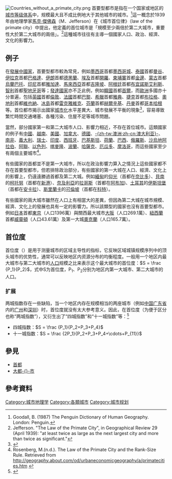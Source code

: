 {{NoteTA
|zh-cn:首位; zh-hk:首位; zh-tw:首要;
|zh-cn:城市; zh-hk:城市; zh-tw:都市;
|zh-cn:首位城市; zh-hk:首位城市; zh-tw:首要型都市;
|zh-cn:首位度; zh-hk:首位度; zh-tw:首要性;
}}
[[File:Countries_without_a_primate_city.png|thumb]]
首要型都市是指在一个国家或地区的[[城市等级体系|城市等级体系]]中，规模最大且不成比例地大于其他城市的城市。<ref name="Dictionary">Goodall, B. (1987) The Penguin Dictionary of Human Geography. London: Penguin.</ref>這一概念於1939年由地理學家[[馬克·傑佛森|馬克·傑佛森]]（M．Jefferson）在《城市首位律》（law of the primate city）中提出，他定義的首位城市是「規模至少兩倍於第二大城市，重要性大於第二大城市的兩倍」。<ref name="Jefferson 1939">Jefferson. "The Law of the Primate City", in Geographical Review 29 (April 1939): "at least twice as large as the next largest city and more than twice as significant."</ref>這種城市往往有主導一個國家人口、政治、經濟、文化的影響力。

== 例子 ==
在[[發展中國家|發展中國家]]，首要型都市較為常見，例如[[墨西哥|墨西哥]]首都[[墨西哥城|墨西哥城]]、[[泰國|泰國]]首都[[曼谷|曼谷]]、[[伊拉克|伊拉克]]首都[[巴格達|巴格達]]、[[伊朗|伊朗]]首都[[德黑蘭|德黑蘭]]、[[埃及|埃及]]首都[[开罗|開羅]]、[[柬埔寨|柬埔寨]]首都[[金边|金邊]]、[[蒙古国|蒙古]]首都[[乌兰巴托|烏蘭巴托]]、[[印度尼西亚|印尼]]首都[[雅加达|雅加達]]、[[马来西亚|馬來西亞]]首都[[吉隆坡|吉隆坡]]、[[阿根廷|阿根廷]]首都[[布宜諾斯艾利斯|布宜諾斯艾利斯]]、[[智利|智利]]首都[[圣地亚哥_(智利)|聖地牙哥]]等；[[發達國家|發達國家]]亦不乏此例，例如[[韓國|韓國]]首都[[首爾|首爾]]，而[[歐洲|歐洲]]多國亦十分普遍，包括[[英國|英國]]首都[[倫敦|倫敦]]、[[法國|法國]]首都[[巴黎|巴黎]]、[[希臘|希臘]]首都[[雅典|雅典]]、[[捷克|捷克]]首都[[布拉格|布拉格]]、[[奧地利|奧地利]]首都[[維也納|維也納]]、[[冰岛|冰島]]首都[[雷克雅維克|雷克雅維克]]、[[芬兰|芬蘭]]首都[[赫尔辛基|赫爾辛基]]、[[丹麦|丹麥]]首都[[哥本哈根|哥本哈根]]等。首位都市揭示出國家[[城市化|城市化]]水平差異大、城市發展不平衡的現象<ref name="韩琦">{{Cite journal|author=韩琦|title=拉丁美洲的城市发展和城市化问题|url=http://kns.cnki.net/KCMS/detail/detail.aspx?dbcode=CJFQ&dbname=CJFD9899&filename=LDMZ902.007&v=MDc5NzJFeXpuV2c9PUtTbkdkTHE0SE0vTXI0Z3FGNTRPZmdnNXpoQVU0amg0T1g2VHJIMDNlYk9jUmIyZFpPZHU=|journal=拉丁美洲研究|year=1999|issue=2|page=44-49|access-date=2018-07-23|archive-date=2021-04-07|archive-url=https://web.archive.org/web/20210407182603/https://kns.cnki.net/KCMS/detail/detail.aspx?dbcode=CJFQ&dbname=CJFD9899&filename=LDMZ902.007&v=MDc5NzJFeXpuV2c9PUtTbkdkTHE0SE0vTXI0Z3FGNTRPZmdnNXpoQVU0amg0T1g2VHJIMDNlYk9jUmIyZFpPZHU%3D|dead-url=no}}</ref>，容易導致繁忙時間交通堵塞、各種污染、住屋不足等城市問題。

當然，部分國家第一和第二大城市人口、影響力相近，不存在首位城市。這類國家的例子有[[中國|中國]]、[[越南|越南]]、[[美国|美國]]、[[加拿大|加拿大]]、[[德國|德國]]、[[澳洲|-{zh-tw:澳洲;zh-cn:澳大利亚}-]]、[[南非|南非]]、[[義大利|義大利]]、[[瑞士|瑞士]]、[[印度|印度]]、[[西班牙|西班牙]]、[[巴基斯坦|巴基斯坦]]、[[荷兰|荷蘭]]、[[巴西|巴西]]、[[俄罗斯|俄羅斯]]、[[沙特阿拉伯|沙烏地阿拉伯]]、[[阿拉伯联合酋长国|阿聯]]、[[以色列|以色列]]、[[喀麦隆|喀麥隆]]、[[波兰|波蘭]]、[[哈萨克斯坦|哈薩克]]、[[厄瓜多尔|厄瓜多]]、[[摩洛哥|摩洛哥]]，而這些國家至少有兩個主要城市<ref>Rosenberg, M.(n.d.).  The Law of the Primate City and the Rank-Size Rule.  Retrieved from http://geography.about.com/od/urbaneconomicgeography/a/primatecities.htm {{Wayback|url=http://geography.about.com/od/urbaneconomicgeography/a/primatecities.htm |date=20161216064048 }}</ref>。

有些國家的首都並不是第一大城市，所以在政治影響力算入之情況上這些國家都不存在首要型都市，但若排除政治部分，有些國家的第一大城在人口、經濟、文化上的影響上，仍遠遠勝過首都及第二大城。例如[[缅甸|緬甸]]的[[仰光|仰光]]（首都在[[奈比多|奈比多]]）、[[贝宁|貝南]]的[[科托努|柯托努]]（首都在[[波多诺伏|新港]]）、[[奈及利亞|奈及利亞]]的[[拉哥斯|拉哥斯]]（首都在[[阿布贾|阿布加]])、[[土耳其|土耳其]]的[[伊斯坦堡|伊斯坦堡]]（首都在[[安卡拉|安卡拉]]）、[[斯里蘭卡|斯里蘭卡]]的[[可倫坡|可倫坡]]（首都在[[斯里賈亞瓦德納普拉科特|科特]]）。

有些國家的兩大城市雖然在人口上有相當大的差異，但因為第二大城在城市規模、經濟、文化上的發展也具有一定的影響力。所以該類型的國家也沒有首要型都市。例如[[日本|日本]]首都[[东京|東京]]（人口1396萬）與關西最大城市[[大阪市|大阪]]（人口269.1萬）、[[新西兰|紐西蘭]]首都[[惠灵顿|威靈頓]]（人口43.61萬）及第一大城[[奧克蘭_(紐西蘭)|奧克蘭]]（人口165.7萬）。

== 首位度 ==
首位度（{{Lang-en|Urban primacy}}）是用于测量城市的区域主导性的指标，它反映区域城镇规模序列中的顶头城市的优势性，通常可以反映地区内资源分布的均衡程度。一般用一个地区内最大城市与第二大城市的[[人口|人口]]规模之比来表示这个最大城市的首位度：<math>S = \frac {P_1}{P_2}</math>，式中S为首位度，P<sub>1</sub>、P<sub>2</sub>分别为地区内第一大城市、第二大城市的人口。

=== 扩展 ===

两城指数存在一些缺陷，当一个地区内存在规模相当的两座城市（例如[[中华人民共和国|中国]][[广东省|广东省]]内的[[广州市|广州]]和[[深圳市|深圳]]）时，首位度就没有太大参考意义。因此，在首位度（为便于区分也称“两城指数”），又衍生出了“四城指数”和“十一城指数”等：<ref>{{Cite book |author=许学强 周一星 宁越敏|title=城市地理学|url=https://archive.org/details/chengshidilixue0002unse|edition=第二版|year=2009|publisher=高等教育出版社|isbn=978-7-04-025539-3|language=zh-cn}}</ref>

* 四城指数：<math>S = \frac {P_1}{P_2+P_3+P_4}</math>
* 十一城指数：<math>S = \frac {2P_1}{P_2+P_3+P_4+\cdots+P_{11}}</math>

== 參見 ==
* [[首都|首都]]
* [[大都市|大都-{}-市]]

== 參考資料 ==
{{reflist}}

{{城市与区域规划}}

[[Category:城市地理学|Category:城市地理学]]
[[Category:各類城市|Category:各類城市]]
[[Category:城市规划|Category:城市规划]]